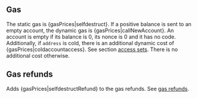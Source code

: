 ## Gas

The static gas is {gasPrices|selfdestruct}. If a positive balance is sent to an empty account, the dynamic gas is {gasPrices|callNewAccount}. An account is empty if its balance is 0, its nonce is 0 and it has no code. Additionally, if `address` is cold, there is an additional dynamic cost of {gasPrices|coldaccountaccess}. See section [access sets](/about). There is no additional cost otherwise.

## Gas refunds

Adds {gasPrices|selfdestructRefund} to the gas refunds. See [gas refunds](/about).
